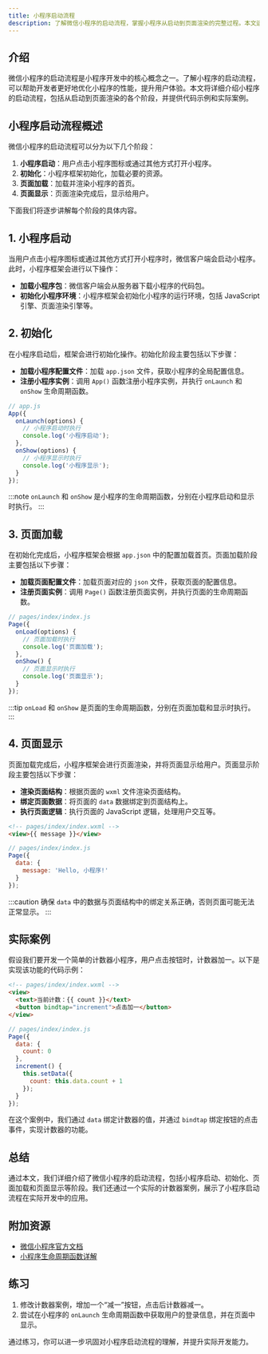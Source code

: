 ```yaml
---
title: 小程序启动流程
description: 了解微信小程序的启动流程，掌握小程序从启动到页面渲染的完整过程。本文适合初学者，包含代码示例和实际案例。
---
```


## 介绍

微信小程序的启动流程是小程序开发中的核心概念之一。了解小程序的启动流程，可以帮助开发者更好地优化小程序的性能，提升用户体验。本文将详细介绍小程序的启动流程，包括从启动到页面渲染的各个阶段，并提供代码示例和实际案例。

## 小程序启动流程概述

微信小程序的启动流程可以分为以下几个阶段：

1. **小程序启动**：用户点击小程序图标或通过其他方式打开小程序。
2. **初始化**：小程序框架初始化，加载必要的资源。
3. **页面加载**：加载并渲染小程序的首页。
4. **页面显示**：页面渲染完成后，显示给用户。

下面我们将逐步讲解每个阶段的具体内容。

## 1. 小程序启动

当用户点击小程序图标或通过其他方式打开小程序时，微信客户端会启动小程序。此时，小程序框架会进行以下操作：

- **加载小程序包**：微信客户端会从服务器下载小程序的代码包。
- **初始化小程序环境**：小程序框架会初始化小程序的运行环境，包括 JavaScript 引擎、页面渲染引擎等。

## 2. 初始化

在小程序启动后，框架会进行初始化操作。初始化阶段主要包括以下步骤：

- **加载小程序配置文件**：加载 `app.json` 文件，获取小程序的全局配置信息。
- **注册小程序实例**：调用 `App()` 函数注册小程序实例，并执行 `onLaunch` 和 `onShow` 生命周期函数。

```javascript
// app.js
App({
  onLaunch(options) {
    // 小程序启动时执行
    console.log('小程序启动');
  },
  onShow(options) {
    // 小程序显示时执行
    console.log('小程序显示');
  }
});
```

:::note
`onLaunch` 和 `onShow` 是小程序的生命周期函数，分别在小程序启动和显示时执行。
:::

## 3. 页面加载

在初始化完成后，小程序框架会根据 `app.json` 中的配置加载首页。页面加载阶段主要包括以下步骤：

- **加载页面配置文件**：加载页面对应的 `json` 文件，获取页面的配置信息。
- **注册页面实例**：调用 `Page()` 函数注册页面实例，并执行页面的生命周期函数。

```javascript
// pages/index/index.js
Page({
  onLoad(options) {
    // 页面加载时执行
    console.log('页面加载');
  },
  onShow() {
    // 页面显示时执行
    console.log('页面显示');
  }
});
```

:::tip
`onLoad` 和 `onShow` 是页面的生命周期函数，分别在页面加载和显示时执行。
:::

## 4. 页面显示

页面加载完成后，小程序框架会进行页面渲染，并将页面显示给用户。页面显示阶段主要包括以下步骤：

- **渲染页面结构**：根据页面的 `wxml` 文件渲染页面结构。
- **绑定页面数据**：将页面的 `data` 数据绑定到页面结构上。
- **执行页面逻辑**：执行页面的 JavaScript 逻辑，处理用户交互等。

```html
<!-- pages/index/index.wxml -->
<view>{{ message }}</view>
```

```javascript
// pages/index/index.js
Page({
  data: {
    message: 'Hello, 小程序!'
  }
});
```

:::caution
确保 `data` 中的数据与页面结构中的绑定关系正确，否则页面可能无法正常显示。
:::

## 实际案例

假设我们要开发一个简单的计数器小程序，用户点击按钮时，计数器加一。以下是实现该功能的代码示例：

```html
<!-- pages/index/index.wxml -->
<view>
  <text>当前计数：{{ count }}</text>
  <button bindtap="increment">点击加一</button>
</view>
```

```javascript
// pages/index/index.js
Page({
  data: {
    count: 0
  },
  increment() {
    this.setData({
      count: this.data.count + 1
    });
  }
});
```

在这个案例中，我们通过 `data` 绑定计数器的值，并通过 `bindtap` 绑定按钮的点击事件，实现计数器的功能。

## 总结

通过本文，我们详细介绍了微信小程序的启动流程，包括小程序启动、初始化、页面加载和页面显示等阶段。我们还通过一个实际的计数器案例，展示了小程序启动流程在实际开发中的应用。

## 附加资源

- [微信小程序官方文档](https://developers.weixin.qq.com/miniprogram/dev/framework/)
- [小程序生命周期函数详解](https://developers.weixin.qq.com/miniprogram/dev/framework/app-service/page.html)

## 练习

1. 修改计数器案例，增加一个“减一”按钮，点击后计数器减一。
2. 尝试在小程序的 `onLaunch` 生命周期函数中获取用户的登录信息，并在页面中显示。

通过练习，你可以进一步巩固对小程序启动流程的理解，并提升实际开发能力。